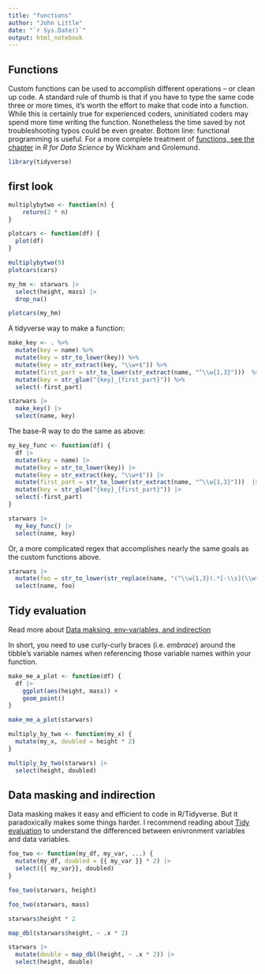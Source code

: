 ```yaml
---
title: "functions"
author: "John Little"
date: "`r Sys.Date()`"
output: html_notebook
---
```


## Functions

Custom functions can be used to accomplish different operations -- or clean up code.  A standard rule of thumb is that if you have to type the same code three or more times, it's worth the effort to make that code into a function.  While this is certainly true for experienced coders, uninitiated coders may spend more time writing the function.  Nonetheless the time saved by not troubleshooting typos could be even greater. Bottom line: functional programming is useful.  For a more complete treatment of [functions, see the chapter](https://r4ds.had.co.nz/functions.html) in _R for Data Science_ by Wickham and Grolemund.

```r
library(tidyverse)
```


## first look

```r
multiplybytwo <- function(n) {
    return(2 * n)
}

plotcars <- function(df) {
  plot(df)
}

```

```r
multiplybytwo(9)
plotcars(cars)
```


```r
my_hm <- starwars |>  
  select(height, mass) |>  
  drop_na()

plotcars(my_hm)
```
A tidyverse way to make a function:

```r
make_key <- . %>% 
  mutate(key = name) %>%  
  mutate(key = str_to_lower(key)) %>%  
  mutate(key = str_extract(key, "\\w+$")) %>% 
  mutate(first_part = str_to_lower(str_extract(name, "^\\w{1,3}")))  %>% 
  mutate(key = str_glue("{key}_{first_part}")) %>% 
  select(-first_part)

starwars |>
  make_key() |>
  select(name, key)
```

The base-R way to do the same as above:

```r
my_key_func <- function(df) {
  df |> 
  mutate(key = name) |>  
  mutate(key = str_to_lower(key)) |>  
  mutate(key = str_extract(key, "\\w+$")) |> 
  mutate(first_part = str_to_lower(str_extract(name, "^\\w{1,3}")))  |> 
  mutate(key = str_glue("{key}_{first_part}")) |> 
  select(-first_part)
}

starwars |>  
  my_key_func() |>
  select(name, key)
```

Or, a more complicated regex that accomplishes nearly the same goals as the custom functions above. 

```r
starwars |> 
  mutate(foo = str_to_lower(str_replace(name, "(^\\w{1,3}).*[-\\s](\\w+$)", "\\2_\\1"))) |>
  select(name, foo)
```

## Tidy evaluation

Read more about [Data maksing, env-variables, and indirection](https://dplyr.tidyverse.org/articles/programming.html#data-masking)

In short, you need to use curly-curly braces (i.e. _embrace_) around the tibble's variable names when referencing those variable names within your function.

```r
make_me_a_plot <- function(df) {
  df |>  
    ggplot(aes(height, mass)) +
    geom_point() 
}

make_me_a_plot(starwars)
```


```r
multiply_by_two <- function(my_x) {
  mutate(my_x, doubled = height * 2)
}

multiply_by_two(starwars) |>
  select(height, doubled)
```

## Data masking and indirection

Data masking makes it easy and efficient to code in R/Tidyverse. But it paradoxically makes some things harder.  I recommend reading about [Tidy evaluation](
https://dplyr.tidyverse.org/articles/programming.html) to understand the differenced between enivronment variables and data variables.

```r
foo_two <- function(my_df, my_var, ...) {
  mutate(my_df, doubled = {{ my_var }} * 2) |>
  select({{ my_var}}, doubled)
}

foo_two(starwars, height)

foo_two(starwars, mass) 
```

```r
starwars$height * 2

map_dbl(starwars$height, ~ .x * 2)

starwars |>
  mutate(double = map_dbl(height, ~ .x * 2)) |>
  select(height, double)
```


